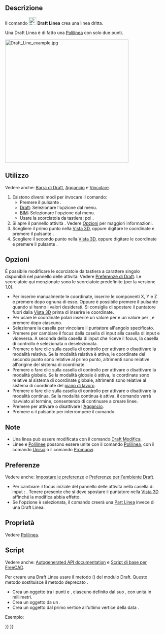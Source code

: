 <languages/>

{{Docnav/it
|
|[[Draft_Wire/it|Polilinea]]
|[[Draft_Workbench/it|Draft]]
|IconL=
|IconR=Draft_Wire.svg
|IconC=Workbench_Draft.svg
}}

{{GuiCommand/it
|Name=Draft_Line
|Name/it=Draft Linea
|MenuLocation=Drafting → Linea<br>2D Drafting → Linea
|Workbenches=[[Draft_Workbench/it|Draft]], [[BIM_Workbench/it|BIM]]
|Shortcut={{KEY|L}} {{KEY|I}}
|Version=0.7
|SeeAlso=[[Draft_Wire/it|Draft Polilinea]]
}}

<span id="Description"></span>
==Descrizione== 

Il comando [[Image:Draft_Line.svg|24px]] '''Draft Linea''' crea una linea dritta.

Una Draft Linea è di fatto una [[Draft_Wire/it|Polilinea]] con solo due punti.

[[Image:Draft_Line_example.jpg|400px]]
{{Caption|Linea definita da due punti}}

<span id="Usage"></span>
==Utilizzo== 

Vedere anche: [[Draft_Tray/it|Barra di Draft]], [[Draft_Snap/it|Aggancio]] e [[Draft_Constrain/it|Vincolare]].

# Esistono diversi modi per invocare il comando:
#* Premere il pulsante {{Button|[[Image:Draft_Line.svg|16px]] [[Draft_Line/it|Linea]]}}.
#* [[Draft_Workbench/it|Draft]]: Selezionare l'opzione {{MenuCommand|Drafting → [[Image:Draft_Line.svg|16px]] Linea}} dal menu.
#* [[BIM_Workbench/it|BIM]]: Selezionare l'opzione {{MenuCommand|2D Drafting → [[Image:Draft_Line.svg|16px]] Linea}} dal menu.
#* Usare la scorciatoia da tastiera: {{KEY|L}} poi {{KEY|I}}.
# Si apre il pannello attività {{MenuCommand|Linea}}. Vedere [[#Options|Opzioni]] per maggiori informazioni.
# Scegliere il primo punto nella [[3D_view/it|Vista 3D]], oppure digitare le coordinate e premere il pulsante {{Button|[[Image:Draft_AddPoint.svg|16px]] Inserisci punto}}.
# Scegliere il secondo punto nella [[3D_view/it|Vista 3D]], oppure digitare le coordinate e premere il pulsante {{Button|[[Image:Draft_AddPoint.svg|16px]] Inserisci punto}}.

<span id="Options"></span>
== Opzioni ==

<div class="mw-translate-fuzzy">
È possibile modificare le scorciatoie da tastiera a carattere singolo disponibili nel pannello delle attività. Vedere [[Draft_Preferences/it|Preferenze di Draft]]. Le scorciatoie qui menzionate sono le scorciatoie predefinite (per la versione 1.0).
</div>

* Per inserire manualmente le coordinate, inserire le componenti X, Y e Z e premere {{KEY|Enter}} dopo ognuna di esse. Oppure è possibile premere il pulsante {{Button|[[Image:Draft_AddPoint.svg|16px]] Inserisci punto}} quando si hanno i valori desiderati. Si consiglia di spostare il puntatore fuori dalla [[3D_view/it|Vista 3D]] prima di inserire le coordinate.
* Per usare le coordinate polari inserire un valore per {{MenuCommand|Lunghezza}} e un valore per {{MenuCommand|Anglo}}, e premere {{KEY|Enter}} dopo ciascuno.
* Selezionare la casella {{MenuCommand|Anglo}} per vincolare il puntatore all'angolo specificato.
* Premere {{KEY|L}} per cambiare il focus dalla casella di input {{MenuCommand|X}} alla casella di input {{MenuCommand|Lunghezza}} e viceversa. A seconda della casella di input che riceve il focus, la casella di controllo {{MenuCommand|Anglo}} è selezionata o deselezionata.
* Premere {{KEY|R}} o fare clic sulla casella di controllo {{MenuCommand|Relativo}} per attivare o disattivare la modalità relativa. Se la modalità relativa è attiva, le coordinate del secondo punto sono relative al primo punto, altrimenti sono relative all'origine del sistema di coordinate.
* Premere {{KEY|G}} o fare clic sulla casella di controllo {{MenuCommand|Globale}} per attivare o disattivare la modalità globale. Se la modalità globale è attiva, le coordinate sono relative al sistema di coordinate globale, altrimenti sono relative al sistema di coordinate del [[Draft_SelectPlane/it|piano di lavoro]].
* Premere {{KEY|N}} o fare clic sulla casella di controllo {{MenuCommand|Continua}} per attivare o disattivare la modalità continua. Se la modalità continua è attiva, il comando verrà riavviato al termine, consentendo di continuare a creare linee.
* Premere {{KEY|S}} per attivare o disattivare l'[[Draft_Snap/it|Aggancio]].
* Premere {{KEY|Esc}} o il pulsante {{Button|Chiudi}} per interrompere il comando.

<span id="Notes"></span>
==Note==

* Una linea può essere modificata con il comando [[Draft_Edit/it|Draft Modifica]].
* Linee e [[Draft_Wire/it|Polilinee]] possono essere unite con il comando [[Draft_Wire/it|Polilinea]], con il comando [[Draft_Join/it|Unisci]] o il comando [[Draft_Upgrade/it|Promuovi]].

<span id="Preferences"></span>
==Preferenze==

Vedere anche: [[Preferences_Editor/it|Impostare le preferenze]] e [[Draft_Preferences/it|Preferenze per l'ambiente Draft]].

* Per cambiare il focus iniziale del pannello delle attività nella casella di input {{MenuCommand|Lunghezza}}: {{MenuCommand|Modifica → Preferenze... → Draft → Generale → Imposta il focus sulla Lunghezza invece che sulla coordinata X}}. Tenere presente che si deve spostare il puntatore nella [[3D_view/it|Vista 3D]] affinché la modifica abbia effetto.
* Se l'opzione {{MenuCommand|Modifica → Preferenze... → Draft → Generale → Crea primitive della parte se possibile}} è selezionata, il comando creerà una [[Part_Line/it|Part Linea]] invece di una Draft Linea.

<span id="Properties"></span>
==Proprietà==

Vedere [[Draft_Wire#Proprietà/it|Polilinea]].

<span id="Scripting"></span>
==Script==

Vedere anche: [https://freecad.github.io/SourceDoc/ Autogenerated API documentation] e [[FreeCAD Scripting Basics/it|Script di base per FreeCAD]].

Per creare una Draft Linea usare il metodo {{incode|make_line}} ({{Version|0.19}}) del modulo Draft. Questo metodo sostituisce il metodo deprecato {{incode|makeLine}}.

{{Code|code=
line = make_line(p1, p2)
line = make_line(LineSegment)
line = make_line(Shape)
}}

* Crea un oggetto {{incode|Line}} tra i punti {{incode|p1}} e {{incode|p2}}, ciascuno definito dal suo {{incode|FreeCAD.Vector}}, con unità in millimetri.
* Crea un oggetto {{incode|Line}} da un {{incode|Part.LineSegment}}.
* Crea un oggetto {{incode|Line}} dal primo vertice all'ultimo vertice della data {{incode|Shape}}.

Esempio:

{{Code|code=
import FreeCAD as App
import Draft

doc = App.newDocument()

p1 = App.Vector(0, 0, 0)
p2 = App.Vector(1000, 500, 0)
p3 = App.Vector(-250, -500, 0)
p4 = App.Vector(500, 1000, 0)

line1 = Draft.make_line(p1, p2)
line2 = Draft.make_line(p3, p4)

doc.recompute()
}}


{{Docnav/it
|
|[[Draft_Wire/it|Polilinea]]
|[[Draft_Workbench/it|Draft]]
|IconL=
|IconR=Draft_Wire.svg
|IconC=Workbench_Draft.svg
}}

{{Draft Tools navi{{#translation:}}}}
{{Userdocnavi{{#translation:}}}}